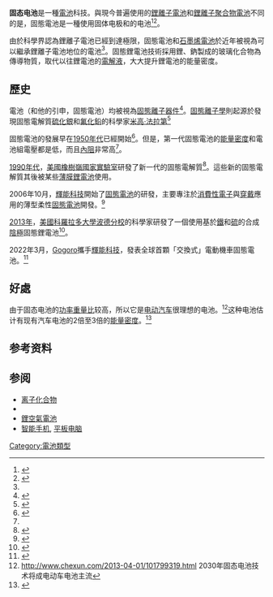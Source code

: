{{Expand language|1=en|time=2020-09-12T08:30:34+00:00}}
'''固态电池'''是一種[[電池|電池]]科技。與現今普遍使用的[[鋰離子電池|鋰離子電池]]和[[鋰離子聚合物電池|鋰離子聚合物電池]]不同的是，固態電池是一種使用固体电极和{{le|固体电解质|Solid-state electrolyte}}的电池<ref name="C&EN">{{cite journal|author1=馬克·S·賴施 (Marc S. Reisch)|title=Solid-state batteries inch their way toward commercialization（固態電池正向商業化寸步前進）|journal=化學和工程新聞|date=2017-11-20|volume=95|issue=46|pages=19-21頁|url=https://cen.acs.org/articles/95/i46/Solid-state-batteries-inch-way.html|accessdate=2018-01-09|language=en|archive-date=2019-09-10|archive-url=https://web.archive.org/web/20190910195709/https://cen.acs.org/articles/95/i46/Solid-state-batteries-inch-way.html|dead-url=no}}</ref><ref name="WiredUK">{{cite news|author1=Andy Vandervell|title=What is a solid-state battery? The benefits explained（固態電池是什麼？為其的好處作出解釋）|url=https://www.wired.co.uk/article/what-is-solid-state-battery-toyota-dyson|accessdate=2018-01-09|work=[[連線|連線]]（英國版）|date=2017-09-26|language=en|archive-date=2019-12-21|archive-url=https://web.archive.org/web/20191221144710/https://www.wired.co.uk/article/what-is-solid-state-battery-toyota-dyson|dead-url=no}}</ref>。

由於科學界認為鋰離子電池已經到達極限，固態電池和[[石墨烯|石墨烯電池]]於近年被視為可以繼承鋰離子電池地位的電池<ref name="WiredUK"/>。固態鋰電池技術採用鋰、鈉製成的玻璃化合物為傳導物質，取代以往鋰電池的[[電解液|電解液]]，大大提升鋰電池的能量密度。

== 歷史 ==
電池（和他的引申，固態電池）均被視為[[固態離子器件|固態離子器件]]<ref>{{cite journal|author1=維納·維蒲娜 (Werner Weppner)|title=Engineering of solid state ionic devices（固態離子器件的建做）|journal=國際離子期刊|date=2003年9月|volume=9|issue=5-6|pages=444–464頁|url=https://link.springer.com/article/10.1007/BF02376599|quote=Solid state ionic devices such as high performance batteries...（固態離子器件，例如高性能電池...）|access-date=2018-01-09|archive-date=2018-01-08|archive-url=https://web.archive.org/web/20180108174834/https://link.springer.com/article/10.1007/BF02376599|dead-url=no}}</ref>。[[固態離子學|固態離子學]]則起源於發現固態電解質[[硫化銀|硫化銀]]和[[氟化鉛|氟化鉛]]的科學家[[米高·法拉第|米高·法拉第]]<ref>{{cite journal|author1=克勞斯·馮克 (Klaus Funke)|title=Solid State Ionics: from Michael Faraday to green energy—the European dimension（固態離子學：從米高·法拉第至環保能源—歐洲的次元）|journal=先進物料科學和科技 (Science and Technology of Advanced Materials)|date=2013-08-13|volume=14|issue=4|url=https://www.ncbi.nlm.nih.gov/pmc/articles/PMC5090311/|accessdate=2018-01-09|pmc=5090311|archive-date=2022-05-26|archive-url=https://web.archive.org/web/20220526011321/https://www.ncbi.nlm.nih.gov/pmc/articles/PMC5090311/}}</ref>

固態電池的發展早在[[1950年代|1950年代]]已經開始<ref name="UofM">{{cite web|author1=波恩·B·歐文斯 (Boone B. Owens)|author2=M·Z·A·孟什 (M. Z. A. Munshi)|title=固態電池的歷史 (History of Solid State Batteries)|url=http://www.dtic.mil/dtic/tr/fulltext/u2/a176283.pdf|website=[[美國國防技術資訊中心|美國國防技術資訊中心]]|publisher=[[明尼蘇達大學|明尼蘇達大學]]腐蝕研究中心|accessdate=2018-01-09|date=1987-01}}</ref>。但是，第一代固態電池的[[能量密度|能量密度]]和電池組電壓都是低，而且[[內阻|內阻]]非常高<ref name="UofM"/>。

[[1990年代|1990年代]]，[[美國|美國]][[橡樹嶺國家實驗室|橡樹嶺國家實驗室]]研發了新一代的固態電解質<ref name="CeramicBulletin">{{cite journal|author1=奇雲·S·瓊斯 (Kevin S. Jones)|author2=尼古拉斯·G·魯達斯基 (Nicholas G. Rudawski)|author3=以賽亞·奧拉丹吉 (Isaiah Oladeji)|author4=羅蘭·皮特斯 (Roland Pitts)|author5=理查德·福斯 (Richard Fox)|title=固態電池的發展情境 (The state of solid-state batteries)|journal=美國陶瓷協會期刊|volume=91|issue=2|url=http://swamp.mse.ufl.edu/articles/2012/Solid_state_batteries.pdf|access-date=2018-01-09|archive-date=2018-02-19|archive-url=https://web.archive.org/web/20180219190624/http://swamp.mse.ufl.edu/articles/2012/Solid_state_batteries.pdf|dead-url=yes}}</ref>。這些新的固態電解質其後被某些[[薄膜鋰電池|薄膜鋰電池]]使用。

2006年10月，[[輝能科技|輝能科技]]開始了[[固态电池|固態電池]]的研發，主要專注於[[消費電子產品|消費性電子]]與[[可穿戴式智能產品|穿戴]]應用的薄型柔性[[固态电池|固態電池]]開發。<ref>{{Cite web|title=新秀出列》深蹲數十載 終獲歐系車廠點名青睞 量產進度超前寧德時代 固態電池廠輝能揭密 - 今周刊|url=https://www.businesstoday.com.tw/article/category/183016/post/202103030037/|access-date=2022-03-10|date=2021-03-03|last=王子承|work=www.businesstoday.com.tw|language=zh-TW|archive-date=2022-02-23|archive-url=https://web.archive.org/web/20220223055510/https://www.businesstoday.com.tw/article/category/183016/post/202103030037}}</ref>

[[2013年|2013年]]，[[美國|美國]][[科羅拉多大學波德分校|科羅拉多大學波德分校]]的科學家研發了一個使用基於[[鐵|鐵]]和[[硫|硫]]的合成[[陰極|陰極]]固態鋰電池<ref name="UCBoulder">{{cite web|title=Solid-state battery developed at CU-Boulder could double the range of electric cars|url=https://www.colorado.edu/news/releases/2013/09/18/solid-state-battery-developed-cu-boulder-could-double-range-electric-cars|publisher=[[University_of_Colorado_Boulder|University of Colorado Boulder]]|accessdate=7 January 2018|archiveurl=https://web.archive.org/web/20131107054525/https://www.colorado.edu/news/releases/2013/09/18/solid-state-battery-developed-cu-boulder-could-double-range-electric-cars|archivedate=2013-11-07|date=18 September 2013|dead-url=yes}}</ref>。

2022年3月，[[Gogoro|Gogoro]]攜手[[輝能科技|輝能科技]]，發表全球首顆「交換式」電動機車固態電池。<ref>{{Cite web|title=Gogoro 攜本土電池廠輝能，發表新一代固態電池「原型機」|url=https://www.inside.com.tw/article/26961-gogoro-solid-state-battery|access-date=2022-03-10|date=2022-03-09|last=Chris|work=INSIDE|archive-date=2022-03-10|archive-url=https://web.archive.org/web/20220310062106/https://www.inside.com.tw/article/26961-gogoro-solid-state-battery}}</ref>

==好處==
由于固态电池的[[功率重量比|功率重量比]]较高，所以它是[[电动汽车|电动汽车]]很理想的电池。<ref>http://www.chexun.com/2013-04-01/101799319.html {{Wayback|url=http://www.chexun.com/2013-04-01/101799319.html |date=20150331175900 }} 2030年固态电池技术将成电动车电池主流</ref>这种电池估计有现有汽车电池的2倍至3倍的[[能量密度|能量密度]]。<ref>{{Cite web |url=http://www.technologyreview.com/energy/37199/?mod=MagOur |title=存档副本 |access-date=2015-04-07 |archive-date=2011-05-12 |archive-url=https://web.archive.org/web/20110512044552/http://www.technologyreview.com/energy/37199/?mod=MagOur }}</ref>

==参考资料==
{{reflist|3}}

== 参阅 ==
* [[离子化合物|离子化合物]]
* {{le|固体电解质|Fast ion conductor}}
* [[鋰空氣電池|鋰空氣電池]]
* [[智能手机|智能手机]], [[平板电脑|平板电脑]]

[[Category:電池類型|Category:電池類型]]
